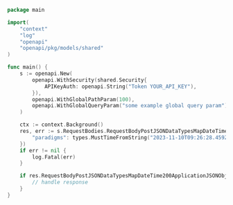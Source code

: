 ```go showLineNumbers copy filename="Request Body Post Json Data Types Map Date Time usage example"
package main

import(
	"context"
	"log"
	"openapi"
	"openapi/pkg/models/shared"
)

func main() {
    s := openapi.New(
        openapi.WithSecurity(shared.Security{
            APIKeyAuth: openapi.String("Token YOUR_API_KEY"),
        }),
        openapi.WithGlobalPathParam(100),
        openapi.WithGlobalQueryParam("some example global query param"),
    )

    ctx := context.Background()
    res, err := s.RequestBodies.RequestBodyPostJSONDataTypesMapDateTime(ctx, map[string]time.Time{
        "paradigms": types.MustTimeFromString("2023-11-10T09:26:28.459Z"),
    })
    if err != nil {
        log.Fatal(err)
    }

    if res.RequestBodyPostJSONDataTypesMapDateTime200ApplicationJSONObject != nil {
        // handle response
    }
}
```

